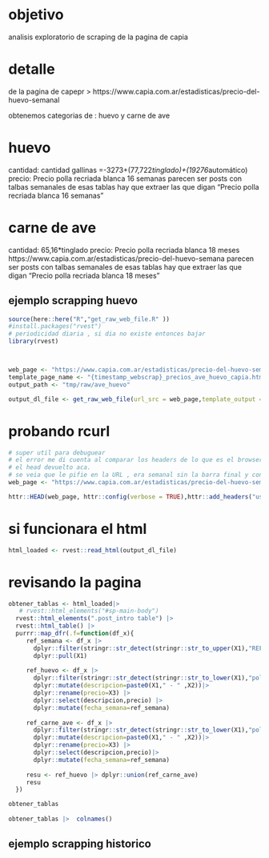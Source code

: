 # objetivo

analisis exploratorio de scraping de la pagina de capia 

# detalle

de la pagina de capepr > https://www.capia.com.ar/estadisticas/precio-del-huevo-semanal

obtenemos categorias de : huevo y carne de ave

# huevo
cantidad: cantidad gallinas =-3273+(77,722*tinglado)+(19276*automático)
precio: Precio polla recriada blanca 16 semanas 
parecen ser posts con talbas semanales de esas tablas hay que extraer las que digan "Precio polla recriada blanca 16 semanas"


# carne de ave
cantidad: 65,16*tinglado
precio: Precio polla recriada blanca  18 meses https://www.capia.com.ar/estadisticas/precio-del-huevo-semana
parecen ser posts con talbas semanales de esas tablas hay que extraer las que digan "Precio polla recriada blanca  18 meses"



## ejemplo scrapping huevo

```r
source(here::here("R","get_raw_web_file.R" ))
#install.packages("rvest")
# periodicidad diaria , si dia no existe entonces bajar 
library(rvest)



web_page <- "https://www.capia.com.ar/estadisticas/precio-del-huevo-semanal"
template_page_name <- "{timestamp_webscrap}_precios_ave_huevo_capia.html"
output_path <- "tmp/raw/ave_huevo"

output_dl_file <- get_raw_web_file(url_src = web_page,template_output = template_page_name,output_path = output_path,timestamp_format = "%Y%m%d")
```

# probando rcurl

```r
# super util para debuguear 
# el error me di cuenta al comparar los headers de lo que es el browser en modo debugging VS 
# el head devuelto aca. 
# se veia que le pifie en la URL , era semanal sin la barra final y con una L 
web_page <- "https://www.capia.com.ar/estadisticas/precio-del-huevo-semana/"

httr::HEAD(web_page, httr::config(verbose = TRUE),httr::add_headers("user-agent" = "Mozilla/5.0"))
```

# si funcionara el html 
```r
html_loaded <- rvest::read_html(output_dl_file)
```

# revisando la pagina
```r

obtener_tablas <- html_loaded|>
   # rvest::html_elements("#sp-main-body") 
  rvest::html_elements(".post_intro table") |> 
  rvest::html_table() |> 
  purrr::map_dfr(.f=function(df_x){
     ref_semana <- df_x |>
       dplyr::filter(stringr::str_detect(stringr::str_to_upper(X1),"REFERENCIA SEMANA")) |>
       dplyr::pull(X1)
     
     ref_huevo <- df_x |>
       dplyr::filter(stringr::str_detect(stringr::str_to_lower(X1),"polla recriada de 16 semanas blanca")) |> 
       dplyr::mutate(descripcion=paste0(X1," - " ,X2))|> 
       dplyr::rename(precio=X3) |> 
       dplyr::select(descripcion,precio) |> 
       dplyr::mutate(fecha_semana=ref_semana)
       
     ref_carne_ave <- df_x |>
       dplyr::filter(stringr::str_detect(stringr::str_to_lower(X1),"polla recriada de 18 semanas blanca")) |> 
       dplyr::mutate(descripcion=paste0(X1," - " ,X2))|> 
       dplyr::rename(precio=X3) |> 
       dplyr::select(descripcion,precio)|> 
       dplyr::mutate(fecha_semana=ref_semana)
       
     resu <- ref_huevo |> dplyr::union(ref_carne_ave)
     resu
  })

obtener_tablas
 
obtener_tablas |>  colnames()
```


## ejemplo scrapping historico


